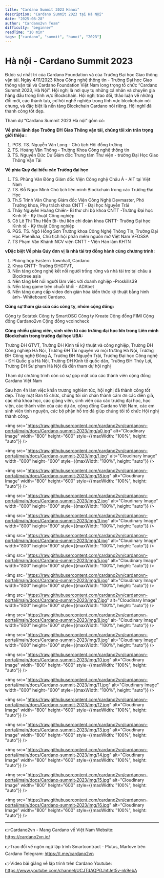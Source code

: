 ```yaml
---
title: "Cardano Summit 2023 Hanoi"
description: "Cardano Summit 2023 tại Hà Nội"
date: "2025-08-28"
author: "Cardano2vn Team"
difficulty: "beginner"
readTime: "10 min"
tags: ["cardano", "summit", "hanoi", "2023"]
---
```


# Hà nội - Cardano Summit 2023

Được sự nhất trí của Cardano Foundation và của Trường Đại học Giao thông vận tải. Ngày 4/11/2023 Khoa Công nghệ thông tin - Trường Đại học Giao thông vận tải và Cardano Foundation Việt Nam long trọng tổ chức “Cardano Summit 2023, Hà Nội”. 
Hội nghị là nơi quy tụ những cá nhân và chuyên gia hàng đầu trong lĩnh vực Blockchain.  Hội nghị trao đổi, thảo luận về những đổi mới, các thành tựu, cơ hội nghề nghiệp trong lĩnh vực blockchain nói chung, và đặc biệt là nền tảng Blockchain Cardano nói riêng. Hội nghĩ đã thành công tốt đẹp. 

Tham dự “Cardano Summit 2023 Hà nội” gồm có:

**Về phía lãnh đạo Trường ĐH Giao Thông vận tải, chúng tôi xin trân trọng giới thiệu :**

1. PGS. TS. Nguyễn Văn Long - Chủ tịch Hội đồng trường
2. TS. Hoàng Văn Thông - Trưởng Khoa Công nghệ thông tin
3. TS. Nguyễn Đức Dư	Giám đốc Trung tâm Thư viện - trường Đại Học Giao Thông Vận Tải    
    
**Về phía Quý đại biểu các Trường đại học**

1. TS. Phùng Văn Đông	Giám đốc Viện Công nghệ Châu Á - AIT tại Việt Nam
2. TS. Đỗ Ngọc Minh	          Chủ tịch liên minh Blockchain trong các Trường Đại Học
3. Th.S Trinh Văn Chung	Giám đốc Viện Công Nghệ Devmaster, Phó Trưởng khoa, Phụ trách khoa CNTT - Đại học Nguyễn Trãi
4. Thầy Nguyễn Hoàng Chiến-	  Bí thư chi bộ khoa CNTT -Trường Đại học Kinh tế - Kỹ thuật Công nghiệp
5. Cô Lê Thị Thu Hiền	Bí- thư liên chi đoàn khoa CNTT- Trường Đại học Kinh tế - Kỹ thuật Công nghiệp
6. PGS. TS. Ngô Hồng Sơn	Trưởng khoa Công Nghệ Thông Tin, Trường Đại Học Phenikaa, Chủ tịch hội phần mềm nguồn mở Việt Nam VFOSSA
7. TS Phạm Văn Khánh	NCV viện CNTT - Viện Hàn lâm KHTN

**vĐặc biệt Về phía Qúy đơn vị là nhà tài trợ đồng hành cùng chương trình:** 

1. Phòng họp  Eastern Townhall, Cardano
2. Khoa CNTT- Trường ĐHGTVT, 
3. Nền tảng công nghệ kết nối người trồng rừng và nhà tài trợ tại châu á Blocktree.asia
4. Nền tảng kết nối người làm việc với doanh nghiệp  -Proskills39
6. Nền tảng game trên chuỗi khối  - ADAbet
7. Nền tảng cung cấp video đơn giản hóa kiến thức kỹ thuật bằng hình ảnh– Whiteboard Cardano.

**Cùng sự tham gia của các công ty,  nhóm cộng đồng:**

Công ty Sotatek
Công ty SmartOSC
Công ty Kreate
Cộng đồng FIMI
Cộng đồng Cardano2vn
Cộng đồng vcoincheck

**Cùng nhiều giảng viên, sinh viên từ các trường đại học lớn trong Liên minh Blockchain trong trường đại học UBA:**

Trường ĐH GTVT, Trường ĐH Kinh tế kỹ thuật và công nghiệp, Trường ĐH Công nghiệp Hà Nội, Trường ĐH Tài nguyên và mội trường Hà Nội, Trường ĐH Công nghệ Đông Á, Trường ĐH Nguyễn Trãi, Trường Đại học Công nghệ  - ĐH Quốc gia Hà Nội, Trường ĐH Kinh tế quốc dân, Trường ĐH Thủy Lợi, Trường ĐH Sư phạm Hà Nội đã đến tham dự hội nghị 

Tham dự chương trình còn có sự góp mặt của các thành viên cộng đồng Cardano Việt Nam


Sau hơn 4h làm việc khẩn trương nghiêm túc, hội nghị đã thành công tốt đẹp.
Thay mặt Ban tổ chức, chúng tôi xin chân thành cảm ơn các diễn giả, các nhà khoa học, các giảng viên, sinh viên của các trường đại học, học viện, các thành viên của các dự án, cộng đồng Cardano Việt Nam, các em sinh viên tình nguyện, các bộ phận hỗ trợ đã giúp chúng tôi tổ chức Hội nghị thành công.

<img src="https://raw.githubusercontent.com/cardano2vn/cardanovn-portal/main/docs/Cardano-summit-2023/img/a0.jpg" alt="Cloudinary Image" width="800" height="600" style={{maxWidth: "100%", height: "auto"}} />

<img src="https://raw.githubusercontent.com/cardano2vn/cardanovn-portal/main/docs/Cardano-summit-2023/img/1.jpg" alt="Cloudinary Image" width="800" height="600" style={{maxWidth: "100%", height: "auto"}} />

<img src="https://raw.githubusercontent.com/cardano2vn/cardanovn-portal/main/docs/Cardano-summit-2023/img/18.jpg" alt="Cloudinary Image" width="800" height="600" style={{maxWidth: "100%", height: "auto"}} />

<img src="https://raw.githubusercontent.com/cardano2vn/cardanovn-portal/main/docs/Cardano-summit-2023/img/2.jpg" alt="Cloudinary Image" width="800" height="600" style={{maxWidth: "100%", height: "auto"}} />

<img src="https://raw.githubusercontent.com/cardano2vn/cardanovn-portal/main/docs/Cardano-summit-2023/img/3.jpg" alt="Cloudinary Image" width="800" height="600" style={{maxWidth: "100%", height: "auto"}} />

<img src="https://raw.githubusercontent.com/cardano2vn/cardanovn-portal/main/docs/Cardano-summit-2023/img/4.jpg" alt="Cloudinary Image" width="800" height="600" style={{maxWidth: "100%", height: "auto"}} />

<img src="https://raw.githubusercontent.com/cardano2vn/cardanovn-portal/main/docs/Cardano-summit-2023/img/5.jpg" alt="Cloudinary Image" width="800" height="600" style={{maxWidth: "100%", height: "auto"}} />

<img src="https://raw.githubusercontent.com/cardano2vn/cardanovn-portal/main/docs/Cardano-summit-2023/img/6.jpg" alt="Cloudinary Image" width="800" height="600" style={{maxWidth: "100%", height: "auto"}} />

<img src="https://raw.githubusercontent.com/cardano2vn/cardanovn-portal/main/docs/Cardano-summit-2023/img/7.jpg" alt="Cloudinary Image" width="800" height="600" style={{maxWidth: "100%", height: "auto"}} />

<img src="https://raw.githubusercontent.com/cardano2vn/cardanovn-portal/main/docs/Cardano-summit-2023/img/8.jpg" alt="Cloudinary Image" width="800" height="600" style={{maxWidth: "100%", height: "auto"}} />

<img src="https://raw.githubusercontent.com/cardano2vn/cardanovn-portal/main/docs/Cardano-summit-2023/img/9.jpg" alt="Cloudinary Image" width="800" height="600" style={{maxWidth: "100%", height: "auto"}} />

<img src="https://raw.githubusercontent.com/cardano2vn/cardanovn-portal/main/docs/Cardano-summit-2023/img/10.jpg" alt="Cloudinary Image" width="800" height="600" style={{maxWidth: "100%", height: "auto"}} />

<img src="https://raw.githubusercontent.com/cardano2vn/cardanovn-portal/main/docs/Cardano-summit-2023/img/11.jpg" alt="Cloudinary Image" width="800" height="600" style={{maxWidth: "100%", height: "auto"}} />

<img src="https://raw.githubusercontent.com/cardano2vn/cardanovn-portal/main/docs/Cardano-summit-2023/img/12.jpg" alt="Cloudinary Image" width="800" height="600" style={{maxWidth: "100%", height: "auto"}} />

<img src="https://raw.githubusercontent.com/cardano2vn/cardanovn-portal/main/docs/Cardano-summit-2023/img/13.jpg" alt="Cloudinary Image" width="800" height="600" style={{maxWidth: "100%", height: "auto"}} />

<img src="https://raw.githubusercontent.com/cardano2vn/cardanovn-portal/main/docs/Cardano-summit-2023/img/14.jpg" alt="Cloudinary Image" width="800" height="600" style={{maxWidth: "100%", height: "auto"}} />

<img src="https://raw.githubusercontent.com/cardano2vn/cardanovn-portal/main/docs/Cardano-summit-2023/img/15.jpg" alt="Cloudinary Image" width="800" height="600" style={{maxWidth: "100%", height: "auto"}} />

<img src="https://raw.githubusercontent.com/cardano2vn/cardanovn-portal/main/docs/Cardano-summit-2023/img/16.jpg" alt="Cloudinary Image" width="800" height="600" style={{maxWidth: "100%", height: "auto"}} />




------------------

👉Cardano2vn - Mang Cardano về Việt 
Nam Website: https://cardano2vn.io/ 

👉Trao đổi về ngôn ngữ lập trình Smartcontract - Plutus, Marlove trên Cardano
Telegram: https://t.me/cardano2vn 

👉Video bài giảng về lập trình trên Cardano
Youtube: https://www.youtube.com/channel/UCJTdAQPGJntJet5v-nk9ebA 
